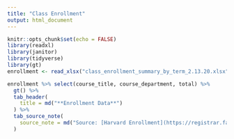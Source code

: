 ```yaml
---
title: "Class Enrollment"
output: html_document
---
```


```r
knitr::opts_chunk$set(echo = FALSE)
library(readxl)
library(janitor)
library(tidyverse)
library(gt)
enrollment <- read_xlsx("class_enrollment_summary_by_term_2.13.20.xlsx", skip = 3) %>% clean_names() %>% na.omit()
```

```r
enrollment %>% select(course_title, course_department, total) %>% 
  gt() %>% 
  tab_header(
    title = md("**Enrollment Data**")
  ) %>% 
  tab_source_note(
    source_note = md("Source: [Harvard Enrollment](https://registrar.fas.harvard.edu/files/fas-registrar/files/class_enrollment_summary_by_term_2.13.20.xlsx)")
  )

```

